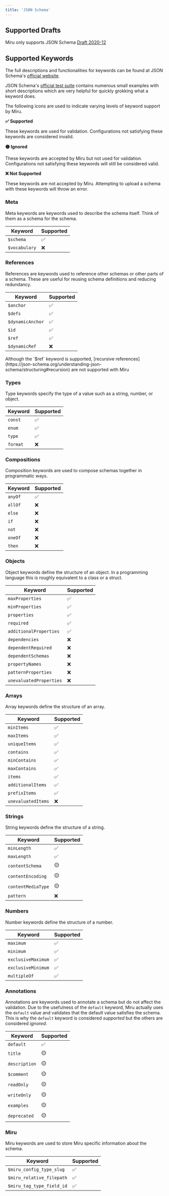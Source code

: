 ```yaml
---
title: 'JSON Schema'
---
```



<SchemaLanguages />

## Supported Drafts

Miru only supports JSON Schema [Draft 2020-12](https://json-schema.org/draft/2020-12)

## Supported Keywords
The full descriptions and functionalities for keywords can be found at JSON Schema's [official website](https://json-schema.org/understanding-json-schema/keywords). 

JSON Schema's [official test suite](https://github.com/json-schema-org/JSON-Schema-Test-Suite/tree/main/tests/draft2020-12) contains numerous small examples with short descriptions which are very helpful for quickly grokking what a keyword does.

The following icons are used to indicate varying levels of keyword support by Miru.

**✅ Supported**

These keywords are used for validation. Configurations not satisfying these keywords are considered invalid.

**🟡 Ignored**

These keywords are accepted by Miru but not used for validation. Configurations not satisfying these keywords will still be considered valid.

**❌ Not Supported**

These keywords are not accepted by Miru. Attempting to upload a schema with these keywords will throw an error.


### Meta

Meta keywords are keywords used to describe the schema itself. Think of them as a schema for the schema.

| Keyword | Supported |
|---------|-----------|
| `$schema` | ✅ |
| `$vocabulary` | ❌ |

### References

References are keywords used to reference other schemas or other parts of a schema. These are useful for reusing schema definitions and reducing redundancy.

| Keyword | Supported |
|---------|-----------|
| `$anchor` | ✅ |
| `$defs` | ✅ |
| `$dynamicAnchor` | ✅ |
| `$id` | ✅ |
| `$ref` | ✅ |
| `$dynamicRef` | ❌ |

<Warning>
    Although the `$ref` keyword is supported, [recursive references](https://json-schema.org/understanding-json-schema/structuring#recursion) are not supported with Miru
</Warning>

### Types

Type keywords specify the type of a value such as a string, number, or object.

| Keyword | Supported |
|---------|-----------|
| `const` | ✅ |
| `enum` | ✅ |
| `type` | ✅ |
| `format` | ❌ |

### Compositions

Composition keywords are used to compose schemas together in programmatic ways.

| Keyword | Supported |
|---------|-----------|
| `anyOf` | ✅ |
| `allOf` | ❌ |
| `else` | ❌ |
| `if` | ❌ |
| `not` | ❌ |
| `oneOf` | ❌ |
| `then` | ❌ |

### Objects

Object keywords define the structure of an object. In a programming language this is roughly equivalent to a class or a struct.

| Keyword | Supported |
|---------|-----------|
| `maxProperties` | ✅ |
| `minProperties` | ✅ |
| `properties` | ✅ |
| `required` | ✅ |
| `additionalProperties` | ✅ |
| `dependencies` | ❌ |
| `dependentRequired` | ❌ |
| `dependentSchemas` | ❌ |
| `propertyNames` | ❌ |
| `patternProperties` | ❌ |
| `unevaluatedProperties` | ❌ |

### Arrays

Array keywords define the structure of an array.

| Keyword | Supported |
|---------|-----------|
| `minItems` | ✅ |
| `maxItems` | ✅ |
| `uniqueItems` | ✅ |
| `contains` | ✅ |
| `minContains` | ✅ |
| `maxContains` | ✅ |
| `items` | ✅ |
| `additionalItems` | ✅ |
| `prefixItems` | ✅ |
| `unevaluatedItems` | ❌ |

### Strings

String keywords define the structure of a string.

| Keyword | Supported |
|---------|-----------|
| `minLength` | ✅ |
| `maxLength` | ✅ |
| `contentSchema` | 🟡 |
| `contentEncoding` | 🟡 |
| `contentMediaType` | 🟡 |
| `pattern` | ❌ |

### Numbers

Number keywords define the structure of a number.

| Keyword | Supported |
|---------|-----------|
| `maximum` | ✅ |
| `minimum` | ✅ |
| `exclusiveMaximum` | ✅ |
| `exclusiveMinimum` | ✅ |
| `multipleOf` | ✅ |

### Annotations

Annotations are keywords used to annotate a schema but do not affect the validation. Due to the usefulness of the `default` keyword, Miru actually uses the `default` value and validates that the default value satisfies the schema. This is why the `default` keyword is considered *supported* but the others are considered *ignored*.

| Keyword | Supported |
|---------|-----------|
| `default` | ✅ |
| `title` | 🟡 |
| `description` | 🟡 |
| `$comment` | 🟡 |
| `readOnly` | 🟡 |
| `writeOnly` | 🟡 |
| `examples` | 🟡 |
| `deprecated` | 🟡 |

### Miru 

Miru keywords are used to store Miru specific information about the schema.

| Keyword | Supported |
|---------|-----------|
| `$miru_config_type_slug` | ✅ |
| `$miru_relative_filepath` | ✅ |
| `$miru_tag_type_field_id` | ✅ |